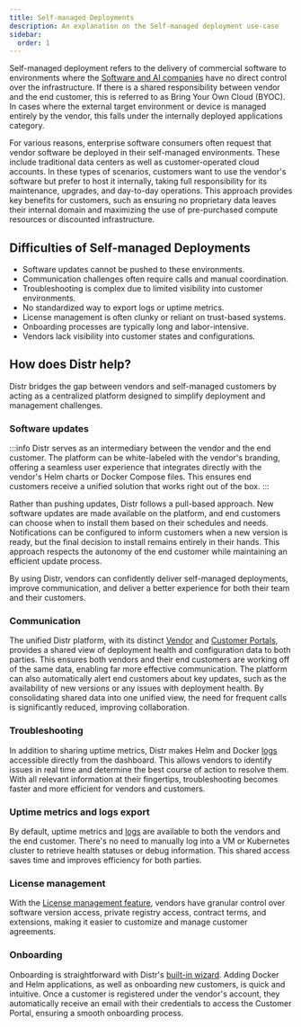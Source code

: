 ```yaml
---
title: Self-managed Deployments
description: An explanation on the Self-managed deployment use-case
sidebar:
  order: 1
---
```


Self-managed deployment refers to the delivery of commercial software to environments where the [Software and AI companies](https://glasskube.dev/glossary/isv-meaning/) have no direct control over the infrastructure. If there is a shared responsibility between vendor and the end customer, this is referred to as Bring Your Own Cloud (BYOC). In cases where the external target environment or device is managed entirely by the vendor, this falls under the internally deployed applications category.

For various reasons, enterprise software consumers often request that vendor software be deployed in their self-managed environments. These include traditional data centers as well as customer-operated cloud accounts. In these types of scenarios, customers want to use the vendor's software but prefer to host it internally, taking full responsibility for its maintenance, upgrades, and day-to-day operations. This approach provides key benefits for customers, such as ensuring no proprietary data leaves their internal domain and maximizing the use of pre-purchased compute resources or discounted infrastructure.

## Difficulties of Self-managed Deployments

- Software updates cannot be pushed to these environments.
- Communication challenges often require calls and manual coordination.
- Troubleshooting is complex due to limited visibility into customer environments.
- No standardized way to export logs or uptime metrics.
- License management is often clunky or reliant on trust-based systems.
- Onboarding processes are typically long and labor-intensive.
- Vendors lack visibility into customer states and configurations.

## How does Distr help?

Distr bridges the gap between vendors and self-managed customers by acting as a centralized platform designed to simplify deployment and management challenges.

### Software updates

:::info
Distr serves as an intermediary between the vendor and the end customer. The platform can be white-labeled with the vendor's branding, offering a seamless user experience that integrates directly with the vendor's Helm charts or Docker Compose files. This ensures end customers receive a unified solution that works right out of the box.
:::

Rather than pushing updates, Distr follows a pull-based approach. New software updates are made available on the platform, and end customers can choose when to install them based on their schedules and needs. Notifications can be configured to inform customers when a new version is ready, but the final decision to install remains entirely in their hands. This approach respects the autonomy of the end customer while maintaining an efficient update process.

By using Distr, vendors can confidently deliver self-managed deployments, improve communication, and deliver a better experience for both their team and their customers.

### Communication

The unified Distr platform, with its distinct [Vendor](/docs/product/vendor-portal/) and [Customer Portals](/docs/product/customer-portal/), provides a shared view of deployment health and configuration data to both parties. This ensures both vendors and their end customers are working off of the same data, enabling far more effective communication. The platform can also automatically alert end customers about key updates, such as the availability of new versions or any issues with deployment health. By consolidating shared data into one unified view, the need for frequent calls is significantly reduced, improving collaboration.

### Troubleshooting

In addition to sharing uptime metrics, Distr makes Helm and Docker [logs](/docs/product/customer-portal/#2-access-to-view-current-deployment-logs) accessible directly from the dashboard. This allows vendors to identify issues in real time and determine the best course of action to resolve them. With all relevant information at their fingertips, troubleshooting becomes faster and more efficient for vendors and customers.

### Uptime metrics and logs export

By default, uptime metrics and [logs](/docs/product/customer-portal/#2-access-to-view-current-deployment-logs) are available to both the vendors and the end customer. There's no need to manually log into a VM or Kubernetes cluster to retrieve health statuses or debug information. This shared access saves time and improves efficiency for both parties.

### License management

With the [License management feature](/docs/guides/license-mgmt/), vendors have granular control over software version access, private registry access, contract terms, and extensions, making it easier to customize and manage customer agreements.

### Onboarding

Onboarding is straightforward with Distr's [built-in wizard](/docs/getting-started/quickstart/#follow-the-onboarding-wizard-to-get-started). Adding Docker and Helm applications, as well as onboarding new customers, is quick and intuitive. Once a customer is registered under the vendor's account, they automatically receive an email with their credentials to access the Customer Portal, ensuring a smooth onboarding process.
